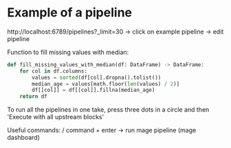 # Example of a pipeline
http://localhost:6789/pipelines?_limit=30 -> click on example pipeline -> edit pipeline

Function to fill missing values with median:
```python
def fill_missing_values_with_median(df: DataFrame) -> DataFrame:
    for col in df.columns:
        values = sorted(df[col].dropna().tolist())
        median_age = values[math.floor(len(values) / 2)]
        df[[col]] = df[[col]].fillna(median_age)
    return df
```

To run all the pipelines in one take, press three dots in a circle and then 'Execute with all upstream blocks'

Useful commands:
/ command + enter -> run mage pipeline (mage dashboard)